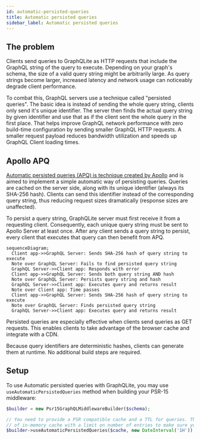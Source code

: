 ```yaml
---
id: automatic-persisted-queries
title: Automatic persisted queries
sidebar_label: Automatic persisted queries
---
```


## The problem

Clients send queries to GraphQLite as HTTP requests that include the GraphQL string of the query to execute.
Depending on your graph's schema, the size of a valid query string might be arbitrarily large.
As query strings become larger, increased latency and network usage can noticeably degrade client performance.

To combat this, GraphQL servers use a technique called "persisted queries". The basic idea is instead of
sending the whole query string, clients only send it's unique identifier. The server then finds the actual
query string by given identifier and use that as if the client sent the whole query in the first place.
That helps improve GraphQL network performance with zero build-time configuration by sending smaller GraphQL HTTP requests.
A smaller request payload reduces bandwidth utilization and speeds up GraphQL Client loading times.

## Apollo APQ

[Automatic persisted queries (APQ) is technique created by Apollo](https://www.apollographql.com/docs/apollo-server/performance/apq/)
and is aimed to implement a simple automatic way of persisting queries. Queries are cached on the server side,
along with its unique identifier (always its SHA-256 hash). Clients can send this identifier instead of the
corresponding query string, thus reducing request sizes dramatically (response sizes are unaffected).

To persist a query string, GraphQLite server must first receive it from a requesting client.
Consequently, each unique query string must be sent to Apollo Server at least once.
After any client sends a query string to persist, every client that executes that query can then benefit from APQ.

```mermaid
sequenceDiagram;
  Client app->>GraphQL Server: Sends SHA-256 hash of query string to execute
  Note over GraphQL Server: Fails to find persisted query string
  GraphQL Server->>Client app: Responds with error
  Client app->>GraphQL Server: Sends both query string AND hash
  Note over GraphQL Server: Persists query string and hash
  GraphQL Server->>Client app: Executes query and returns result
  Note over Client app: Time passes
  Client app->>GraphQL Server: Sends SHA-256 hash of query string to execute
  Note over GraphQL Server: Finds persisted query string
  GraphQL Server->>Client app: Executes query and returns result
```

Persisted queries are especially effective when clients send queries as GET requests.
This enables clients to take advantage of the browser cache and integrate with a CDN.

Because query identifiers are deterministic hashes, clients can generate them at runtime. No additional build steps are required.

## Setup

To use Automatic persisted queries with GraphQLite, you may use
`useAutomaticPersistedQueries` method when building your PSR-15 middleware:

```php
$builder = new Psr15GraphQLMiddlewareBuilder($schema);

// You need to provide a PSR compatible cache and a TTL for queries. The best cache would be some kind
// of in-memory cache with a limit on number of entries to make sure your cache can't be maliciously spammed with queries.
$builder->useAutomaticPersistedQueries($cache, new DateInterval('1H'));
```


